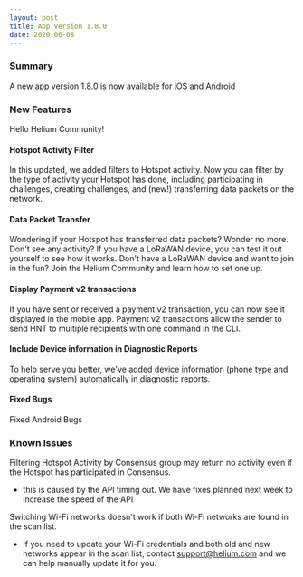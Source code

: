 ```yaml
---
layout: post
title: App Version 1.8.0
date: 2020-06-08
---
```


### Summary

A new app version 1.8.0 is now available for iOS and Android

### New Features

Hello Helium Community!

#### Hotspot Activity Filter

In this updated, we added filters to Hotspot activity. Now you can filter by the type of activity
your Hotspot has done, including participating in challenges, creating challenges, and (new!)
transferring data packets on the network.

#### Data Packet Transfer

Wondering if your Hotspot has transferred data packets? Wonder no more. Don't see any activity? If
you have a LoRaWAN device, you can test it out yourself to see how it works. Don't have a LoRaWAN
device and want to join in the fun? Join the Helium Community and learn how to set one up.

#### Display Payment v2 transactions

If you have sent or received a payment v2 transaction, you can now see it displayed in the mobile
app. Payment v2 transactions allow the sender to send HNT to multiple recipients with one command in
the CLI.

#### Include Device information in Diagnostic Reports

To help serve you better, we've added device information (phone type and operating system)
automatically in diagnostic reports.

#### Fixed Bugs

Fixed Android Bugs

### Known Issues

Filtering Hotspot Activity by Consensus group may return no activity even if the Hotspot has
participated in Consensus.

- this is caused by the API timing out. We have fixes planned next week to increase the speed of the
  API

Switching Wi-Fi networks doesn't work if both Wi-Fi networks are found in the scan list.

- If you need to update your Wi-Fi credentials and both old and new networks appear in the scan
  list, contact support@helium.com and we can help manually update it for you.
